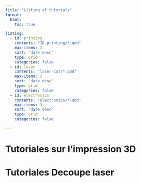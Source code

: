 ```yaml
---
title: "Listing of tutorials"
format:
  html:
    toc: true

listing:
  - id: printing
    contents: "3D-printing/*.qmd"
    max-items: 3
    sort: "date desc"
    type: grid
    categories: false
  - id: laser
    contents: "laser-cut/*.qmd"
    max-items: 3
    sort: "date desc"
    type: grid
    categories: false
  - id: electronics
    contents: "electronics/*.qmd"
    max-items: 3
    sort: "date desc"
    type: grid
    categories: false
  
---
```


# Tutoriales sur l'impression 3D

::: {#printing}
:::

# Tutoriales Decoupe laser

::: {#laser}
:::
